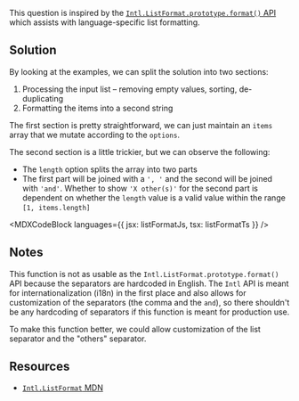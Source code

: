 

This question is inspired by the [`Intl.ListFormat.prototype.format()` API](https://developer.mozilla.org/en-US/docs/Web/JavaScript/Reference/Global_Objects/Intl/ListFormat/format) which assists with language-specific list formatting.

## Solution

By looking at the examples, we can split the solution into two sections:

1. Processing the input list – removing empty values, sorting, de-duplicating
1. Formatting the items into a second string

The first section is pretty straightforward, we can just maintain an `items` array that we mutate according to the `options`.

The second section is a little trickier, but we can observe the following:

- The `length` option splits the array into two parts
- The first part will be joined with a `', '` and the second will be joined with `'and'`. Whether to show `'X other(s)'` for the second part is dependent on whether the `length` value is a valid value within the range `[1, items.length]`

<MDXCodeBlock languages={{ jsx: listFormatJs, tsx: listFormatTs }} />

## Notes

This function is not as usable as the `Intl.ListFormat.prototype.format()` API because the separators are hardcoded in English. The `Intl` API is meant for internationalization (i18n) in the first place and also allows for customization of the separators (the comma and the `and`), so there shouldn't be any hardcoding of separators if this function is meant for production use.

To make this function better, we could allow customization of the list separator and the "others" separator.

## Resources

- [`Intl.ListFormat` MDN](https://developer.mozilla.org/en-US/docs/Web/JavaScript/Reference/Global_Objects/Intl/ListFormat)
